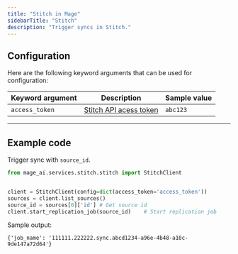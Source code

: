 ```yaml
---
title: "Stitch in Mage"
sidebarTitle: "Stitch"
description: "Trigger syncs in Stitch."
---
```


## Configuration

Here are the following keyword arguments that can be used for configuration:

| Keyword argument | Description | Sample value |
| --- | --- | --- |
| `access_token` | [Stitch API acess token](https://www.stitchdata.com/docs/developers/stitch-connect/api#obtain-access-token) | `abc123` |

---

## Example code

Trigger sync with `source_id`.
```python
from mage_ai.services.stitch.stitch import StitchClient


client = StitchClient(config=dict(access_token='access_token'))
sources = client.list_sources()
source_id = sources[0]['id'] # Get source id
client.start_replication_job(source_id)    # Start replication job
```

Sample output:

```
{'job_name': '111111.222222.sync.abcd1234-a96e-4b48-a10c-9de147a72d64'}
```
